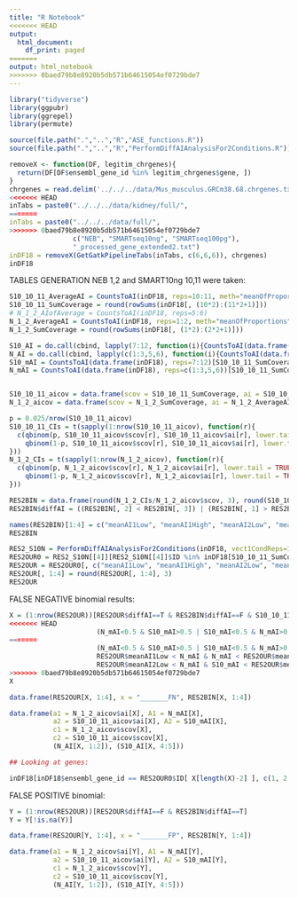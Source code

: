 ```yaml
---
title: "R Notebook"
<<<<<<< HEAD
output:
  html_document:
    df_print: paged
=======
output: html_notebook
>>>>>>> 0baed79b8e8920b5db571b64615054ef0729bde7
---
```


```r
library("tidyverse")
library(ggpubr)
library(ggrepel)
library(permute)

source(file.path(".","..","R","ASE_functions.R"))
source(file.path(".","..","R","PerformDiffAIAnalysisFor2Conditions.R"))
```

```r
removeX <- function(DF, legitim_chrgenes){
  return(DF[DF$ensembl_gene_id %in% legitim_chrgenes$gene, ])
}
chrgenes = read.delim('../../../data/Mus_musculus.GRCm38.68.chrgenes.txt', col.names = c('chr', 'gene'))
<<<<<<< HEAD
inTabs = paste0("../../../data/kidney/full/",
=======
inTabs = paste0("../../../data/full/",
>>>>>>> 0baed79b8e8920b5db571b64615054ef0729bde7
                c("NEB", "SMARTseq10ng", "SMARTseq100pg"),
                "_processed_gene_extended2.txt")
inDF18 = removeX(GetGatkPipelineTabs(inTabs, c(6,6,6)), chrgenes)
inDF18 
```

TABLES GENERATION NEB 1,2 and SMART10ng 10,11 were taken:

```r
S10_10_11_AverageAI = CountsToAI(inDF18, reps=10:11, meth="meanOfProportions")
S10_10_11_SumCoverage = round(rowSums(inDF18[, (10*2):(11*2+1)]))
# N_1_2_AIofAverage = CountsToAI(inDF18, reps=5:6)
N_1_2_AverageAI = CountsToAI(inDF18, reps=1:2, meth="meanOfProportions")
N_1_2_SumCoverage = round(rowSums(inDF18[, (1*2):(2*2+1)]))

S10_AI = do.call(cbind, lapply(7:12, function(i){CountsToAI(data.frame(inDF18), reps=i)}))[S10_10_11_SumCoverage > 20 & N_1_2_SumCoverage > 20, ]
N_AI = do.call(cbind, lapply(c(1:3,5,6), function(i){CountsToAI(data.frame(inDF18), reps=i)}))[S10_10_11_SumCoverage > 20 & N_1_2_SumCoverage > 20, ]
S10_mAI = CountsToAI(data.frame(inDF18), reps=7:12)[S10_10_11_SumCoverage > 20 & N_1_2_SumCoverage > 20]
N_mAI = CountsToAI(data.frame(inDF18), reps=c(1:3,5,6))[S10_10_11_SumCoverage > 20 & N_1_2_SumCoverage > 20]


S10_10_11_aicov = data.frame(scov = S10_10_11_SumCoverage, ai = S10_10_11_AverageAI)[S10_10_11_SumCoverage > 20 & N_1_2_SumCoverage > 20, ]
N_1_2_aicov = data.frame(scov = N_1_2_SumCoverage, ai = N_1_2_AverageAI)[S10_10_11_SumCoverage > 20 & N_1_2_SumCoverage > 20, ]

p = 0.025/nrow(S10_10_11_aicov)
S10_10_11_CIs = t(sapply(1:nrow(S10_10_11_aicov), function(r){
  c(qbinom(p, S10_10_11_aicov$scov[r], S10_10_11_aicov$ai[r], lower.tail = TRUE, log.p = FALSE),
    qbinom(1-p, S10_10_11_aicov$scov[r], S10_10_11_aicov$ai[r], lower.tail = TRUE, log.p = FALSE))
}))
N_1_2_CIs = t(sapply(1:nrow(N_1_2_aicov), function(r){
  c(qbinom(p, N_1_2_aicov$scov[r], N_1_2_aicov$ai[r], lower.tail = TRUE, log.p = FALSE),
    qbinom(1-p, N_1_2_aicov$scov[r], N_1_2_aicov$ai[r], lower.tail = TRUE, log.p = FALSE))
}))

RES2BIN = data.frame(round(N_1_2_CIs/N_1_2_aicov$scov, 3), round(S10_10_11_CIs/S10_10_11_aicov$scov, 3))
RES2BIN$diffAI = ((RES2BIN[, 2] < RES2BIN[, 3]) | (RES2BIN[, 1] > RES2BIN[, 4]))

names(RES2BIN)[1:4] = c("meanAI1Low", "meanAI1High", "meanAI2Low", "meanAI2High")
RES2BIN
```

```r
RES2_S10N = PerformDiffAIAnalysisFor2Conditions(inDF18, vect1CondReps=1:2, vect2CondReps=10:11, Q=0.95, fullOUT=T, BF=T)
RES2OUR0 = RES2_S10N[[4]][RES2_S10N[[4]]$ID %in% inDF18[S10_10_11_SumCoverage > 20 & N_1_2_SumCoverage > 20, 1], ]
RES2OUR = RES2OUR0[, c("meanAI1Low", "meanAI1High", "meanAI2Low", "meanAI2High", "diffAI")]
RES2OUR[, 1:4] = round(RES2OUR[, 1:4], 3)
RES2OUR
```
FALSE NEGATIVE binomial results:

```r
X = (1:nrow(RES2OUR))[RES2OUR$diffAI==T & RES2BIN$diffAI==F & S10_10_11_aicov$scov>200 & N_1_2_aicov$scov>200 & abs(S10_mAI-N_mAI)>0.15 &
<<<<<<< HEAD
                      (N_mAI<0.5 & S10_mAI>0.5 | S10_mAI<0.5 & N_mAI>0.5)]
=======
                      (N_mAI<0.5 & S10_mAI>0.5 | S10_mAI<0.5 & N_mAI>0.5) & 
                      RES2OUR$meanAI1Low < N_mAI & N_mAI < RES2OUR$meanAI1High& 
                      RES2OUR$meanAI2Low < N_mAI & S10_mAI < RES2OUR$meanAI2High]
>>>>>>> 0baed79b8e8920b5db571b64615054ef0729bde7
X

data.frame(RES2OUR[X, 1:4], x = "_______FN", RES2BIN[X, 1:4])

data.frame(a1 = N_1_2_aicov$ai[X], A1 = N_mAI[X],
           a2 = S10_10_11_aicov$ai[X], A2 = S10_mAI[X],
           c1 = N_1_2_aicov$scov[X],
           c2 = S10_10_11_aicov$scov[X], 
           (N_AI[X, 1:2]), (S10_AI[X, 4:5]))

## Looking at genes:

inDF18[inDF18$ensembl_gene_id == RES2OUR0$ID[ X[length(X)-2] ], c(1, 2:5, 20:23)]
```

FALSE POSITIVE binomial:

```r
Y = (1:nrow(RES2OUR))[RES2OUR$diffAI==F & RES2BIN$diffAI==T]
Y = Y[!is.na(Y)]

data.frame(RES2OUR[Y, 1:4], x = "_______FP", RES2BIN[Y, 1:4])

data.frame(a1 = N_1_2_aicov$ai[Y], A1 = N_mAI[Y],
           a2 = S10_10_11_aicov$ai[Y], A2 = S10_mAI[Y],
           c1 = N_1_2_aicov$scov[Y],
           c2 = S10_10_11_aicov$scov[Y], 
           (N_AI[Y, 1:2]), (S10_AI[Y, 4:5]))
```


